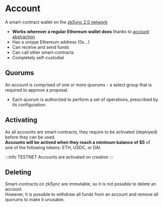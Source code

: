 # Account

A smart-contract wallet on the [zkSync 2.0 network](https://zksync.io/)

- **Works wherever a regular Ethereum wallet does** thanks to [account abstraction](https://v2-docs.zksync.io/dev/developer-guides/aa.html)
- Has a unique Ethereum address (0x...)
- Can receive and send funds
- Can call other smart-contracts
- Completely self-custodial

## Quorums

An account is comprised of one or more quorums - a select group that is required to approve a proposal.

- Each quorum is authorized to perform a set of operations, prescribed by its configuration.

## Activating

As all accounts are smart-contracts, they require to be activated (deployed) before they can be used.  
**Accounts will be actived when they reach a minimum balance of $5** of one of the following tokens: ETH, USDC, or DAI.

:::info TESTNET
Accounts are activated on creation
:::

## Deleting

Smart-contracts on zkSync are immutable, so it is not possible to delete an account.  
However, it is possible to withdraw all funds from an account and remove all quorums to make it unusable.
